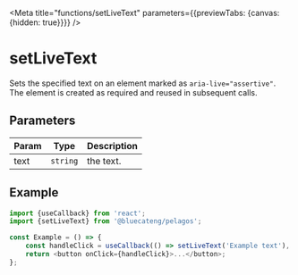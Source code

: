 <!-- DO NOT EDIT, generated from setLiveText.js -->


<Meta title="functions/setLiveText" parameters={{previewTabs: {canvas: {hidden: true}}}} />

# setLiveText

Sets the specified text on an element marked as `aria-live="assertive"`.
The element is created as required and reused in subsequent calls.

## Parameters

| Param | Type     | Description |
| ----- | -------- | ----------- |
| text  | `string` | the text.   |

## Example

```js
import {useCallback} from 'react';
import {setLiveText} from '@bluecateng/pelagos';

const Example = () => {
	const handleClick = useCallback(() => setLiveText('Example text'), []);
	return <button onClick={handleClick}>...</button>;
};
```
